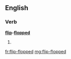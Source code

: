 ==English==

===Verb===
'''[[flip]]-[[flop]]ped'''

# {{en-past of|flip-flop}}

[[fr:flip-flopped]]
[[mg:flip-flopped]]
